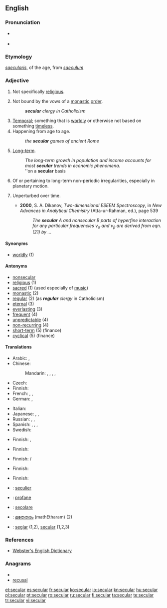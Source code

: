 ==English==

===Pronunciation===
* {{IPA|/sɛk.jə.lə(ɹ)/|/sɛk.jʊu.lɑː(ɹ)/}} {{British}}
* {{audio|En-us-secular.ogg|Audio (US)}}

===Etymology===
{{etyl|la}} ''[[saecularis]]'', of the age, from ''[[saeculum]]''

===Adjective===
{{en-adj}}

# Not specifically [[religious]].
# {{Christianity}} Not bound by the vows of a [[monastic]] [[order]].
#: '''''secular''' clergy in Catholicism''
# [[temporal|Temporal]]; something that is [[worldly]] or otherwise not based on something [[timeless]].
# Happening from age to age.
#: ''the '''secular''' games of ancient Rome''
# [[long-term|Long-term]].
#: ''The long-term growth in population and income accounts for most '''secular''' trends in economic phenomena.''
#: ''on a '''secular''' basis
# {{astrophysics}} Of or pertaining to long-term non-periodic irregularities, especially in planetary motion.
# {{context|atomic physics}} Unperturbed over time.
#* '''2000''', S. A. Dikanov, ''Two-dimensional ESEEM Spectroscopy'', in ''New Advances in Analytical Chemistry'' (Atta-ur-Rahman, ed.), page 539
#*: ''The '''secular''' A and nonsecular B parts of hyperfine interaction for any particular frequencies ν<sub>α</sub> and ν<sub>β</sub> are derived from eqn.(21) by ...''

====Synonyms====
* [[worldly]] (1)

====Antonyms====
* [[nonsecular]]
* [[religious]] (1)
* [[sacred]] (1) (used especially of [[music]])
* [[monastic]] (2)
* [[regular]] (2) (as '''''regular''' clergy'' in Catholicism)
* [[eternal]] (3)
* [[everlasting]] (3)
* [[frequent]] (4)
* [[unpredictable]] (4)
* [[non-recurring]] (4)
* [[short-term]] (5) (finance)
* [[cyclical]] (5) (finance)

====Translations====
{{trans-top|not specifically religious}}
* Arabic: {{t|ar|دنياوي|tr=dunyawiy}},  {{t|ar|علماني|tr=3almaniy}}
* Chinese:
*: Mandarin: {{t|cmn|世俗|tr=shìsú|sc=Hani}},  {{t-|cmn|凡|tr=fán|sc=Hani}},  {{t|cmn|塵俗|sc=Hani}},  {{t|cmn|尘俗|tr=chénsú|sc=Hani}},  {{t|cmn|非宗教|tr=fēizōngjiāo|sc=Hani}}
* Czech: {{t|cs|světský}}
* Finnish: {{t+|fi|maallinen}}
* French: {{t+|fr|séculier}},  {{t+|fr|laïque}},  {{t|fr|mondain}}
* German: {{t+|de|säkular}},  {{t+|de|weltlich}}
{{trans-mid}}
* Italian: {{t-|it|secolare}}
* Japanese: {{t|ja|世俗|alt=世俗的な|tr=せぞくてきな, sezokuteki-na}},  {{t|ja|世俗|alt=世俗の|tr=せぞくの, sezoku-no}},  {{t|ja|非宗教的|alt=非宗教的な|tr=ひしゅうきょうてきな, hishūkyōteki-na}}
* Russian: {{t|ru|светский|tr=svétskij}},  {{t|ru|мирской|tr=mirskój}},  {{t|ru|секулярный|tr=sekuljárnyj}}
* Spanish: {{t|es|seglar}},  {{t-|es|laico}},  {{t-|es|mundano}},  {{t-|es|secular}}
* Swedish: {{t|sv|sekulär}}
{{trans-bottom}}

{{trans-top|not bound by the vows of a monastic order}}
{{trans-mid}}
{{trans-bottom}}

{{trans-top|temporal}}
* Finnish: {{t+|fi|maallinen}}, {{t-|fi|ajallinen}}
{{trans-mid}}
{{trans-bottom}}

{{trans-top|happening from age to age}}
* Finnish: {{t-|fi|sekulaarinen}}
{{trans-mid}}
{{trans-bottom}}

{{trans-top|long-term}}
* Finnish: {{t+|fi|pitkä|alt=pitkän}} {{t-|fi|aikaväli|alt=aikavälin}}/{{t|fi|tähtäys|tähtäyksen}}
{{trans-mid}}
{{trans-bottom}}

{{trans-top|astrophysics: of or pertaining to long-term non-periodic irregularities}}
* Finnish: {{t-|fi|sekulaarinen}}
{{trans-mid}}
{{trans-bottom}}

{{trans-top|atomic physics: unperturbed over time}}
* Finnish: {{t-|fi|sekulaarinen}}
{{trans-mid}}
{{trans-bottom}}

{{checktrans-top}}
* {{ttbc|Dutch}}: [[seculier]]
* {{ttbc|French}}: [[profane]]
* {{ttbc|Italian}}: [[secolare]]
* {{ttbc|Malayalam}}: [[മതേതരം]] (mathEtharam) (2)
* {{ttbc|Spanish}}: [[seglar]] (1,2), [[secular]] (1,2,3)
{{checktrans-bottom}}

===References===
* [http://www.cs.chalmers.se/~hallgren/wget.cgi?secular Webster's English Dictionary]

===Anagrams===
* {{alphagram|acelrsu}}
* [[recusal#English|recusal]]

[[et:secular]]
[[es:secular]]
[[fr:secular]]
[[ko:secular]]
[[io:secular]]
[[kn:secular]]
[[hu:secular]]
[[pl:secular]]
[[pt:secular]]
[[ro:secular]]
[[ru:secular]]
[[fi:secular]]
[[ta:secular]]
[[te:secular]]
[[tr:secular]]
[[vi:secular]]